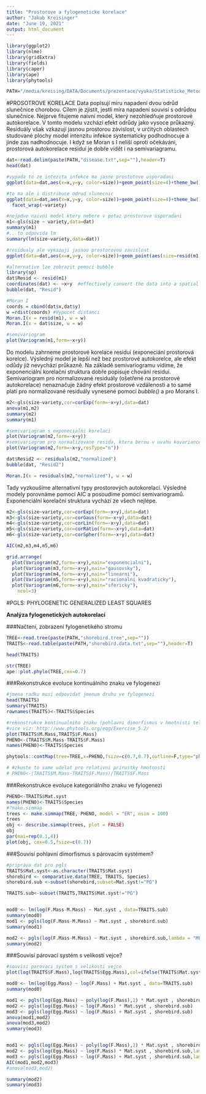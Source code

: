 ```yaml
---
title: "Prostorove a fylogeneticke korelace"
author: "Jakub Kreisinger"
date: "June 19, 2021"
output: html_document
---
```


```r
library(ggplot2)
library(nlme)
library(gridExtra)
library(fields)
library(caper)
library(ape)
library(phytools)

PATH="/media/kreising/DATA/Documents/prezentace/vyuka/Statisticke_Metody/2020_2021/Vse/data/"
```

#PROSOTROVE KORELACE
Data popisují miru napadení dvou odrůd slunečnice chorobou. Cílem je zjistit, jestli míra napadení souvisí s odrůdou slunečnice. 
Nejprve fitujeme naivní model, který nezohledňuje prostorové autokorelace. V tomto modelu vzchází efekt odrůdy jako vysoce průkazný. Residuály však vzkazují jasnou prostorou závislost, v určitých oblastech studované plochy model intenzitu infekce systematicky podhodnocuje a jinde zas nadhodnocuje. I když se Moran s I neliší oproti očekáváni, prostorová autokorelace residuí je dobře vidět i na semivariagramu. 

```r

dat<-read.delim(paste(PATH,"disease.txt",sep=""),header=T)
head(dat)

#vypada to ze intezita infekce ma jasne prostotove usporadani
ggplot(data=dat,aes(x=x,y=y, color=size))+geom_point(size=4)+theme_bw()

#to ma ale i distribuce odrud slunecnic
ggplot(data=dat,aes(x=x,y=y, color=size))+geom_point(size=4)+theme_bw()+
  facet_wrap(~variety)

#nejpdve naivni model ktery nebere v potaz prostorove usporadani
m1<-gls(size ~ variety,data=dat)
summary(m1)
#...to odpovida lm
summary(lm(size~variety,data=dat))

#residualy ale vykazuji jasnou prostorovou zavislost
ggplot(data=dat,aes(x=x,y=y, color=size))+geom_point(aes(size=resid(m1)))+theme_bw()

#alternative lze zobrazit pomoci bubble
library(sp)
dat$Resid <- resid(m1)
coordinates(dat) <- ~x+y  #effectively convert the data into a spatial data frame
bubble(dat, "Resid")

#Moran I
coords = cbind(dat$x,dat$y)
w =rdist(coords) #Vypocet distanci
Moran.I(x = resid(m1), w = w)
Moran.I(x = dat$size, w = w)

#semivariogram
plot(Variogram(m1,form=~x+y))

```
Do modelu zahrneme prostorové korelace residuí (exponeciání prostorová korelce). Výsledný model je lepší než bez prostorové autokorelce, ale efekt odůdy již nevychází průkazně. Na základě semivariogramu vidíme, že exponenciální korelační struktura dobře popisuje chování residuí. Semivariogram pro normalizované residuály (ošetřené na prostorové autokorelace) nenaznačuje žádný efekt prostorové vzdálenosti a to samé platí pro normalizované residuály vynesené pomocí *bubble()* a pro Morans I.
```r
m2<-gls(size~variety,cor=corExp(form=~x+y),data=dat)
anova(m1,m2)
summary(m2)
summary(m1)

#semivariagram s exponecialni korelaci
plot(Variogram(m2,form=~x+y))
#semivariagram pro normalizovane resida, ktera berou v uvahu kovariance v residualech 
plot(Variogram(m2,form=~x+y,resType="n"))

dat$Resid2 <- residuals(m2,"normalized")
bubble(dat, "Resid2")

Moran.I(x = residuals(m2,"normalized"), w = w)
```

Tady vyzkoušíme alternativní typy prostorových autokorelací. Výsledné modely porovnáme pomocí AIC a posoudíme pomocí semivariogramů. Exponenciální korelační struktura vychází ze všech nejlépe. 

```r

m2<-gls(size~variety,cor=corExp(form=~x+y),data=dat)
m3<-gls(size~variety,cor=corGaus(form=~x+y),data=dat)
m4<-gls(size~variety,cor=corLin(form=~x+y),data=dat)
m5<-gls(size~variety,cor=corRatio(form=~x+y),data=dat)
m6<-gls(size~variety,cor=corSpher(form=~x+y),data=dat)

AIC(m2,m3,m4,m5,m6)

grid.arrange(
  plot(Variogram(m2,form=~x+y),main="exponencialni"),
  plot(Variogram(m3,form=~x+y),main="gausovsky"),
  plot(Variogram(m4,form=~x+y),main="linearni"),
  plot(Variogram(m5,form=~x+y),main="racionalni kvadraticky"),
  plot(Variogram(m6,form=~x+y),main="sfericky"),
    ncol=3)

```

#PGLS: PHYLOGENETIC GENERALIZED LEAST SQUARES

**Analýza fylogenetických autokorelací**

###Načtení, zobrazení fylogenetikého stromu
```r

TREE<-read.tree(paste(PATH,"shorebird.tree",sep=""))
TRAITS<-read.table(paste(PATH,"shorebird.data.txt",sep=""),header=T)

head(TRAITS)

str(TREE)
ape::plot.phylo(TREE,cex=0.7)

```

###Rekonstrukce evoluce kontinuálniho znaku ve fylogenezi 
```r

#jmena radku musi odpovidat jmenum druhu ve fylogenezi
head(TRAITS)
summary(TRAITS)
rownames(TRAITS)<-TRAITS$Species

#rekonstrukce kontinualniho znaku (pohlavni dimorfismus v hmotnisti tela)
#vice viz: http://www.phytools.org/eqg/Exercise_5.2/
plot(TRAITS$M.Mass,TRAITS$F.Mass)
PHENO<-(TRAITS$M.Mass-TRAITS$F.Mass)
names(PHENO)<-TRAITS$Species

phytools::contMap(tree=TREE,x=PHENO,fsize=c(0.7,0.7),outline=F,type="phylogram",lwd=3,method="anc.ML")

# #zkuste to same udelat pro relativni prirustky hmotnosti
# PHENO<-(TRAITS$M.Mass-TRAITS$F.Mass)/TRAITS$F.Mass
```

###Rekonstrukce evoluce kategoriálního znaku ve fylogenezi 

```r
PHENO<-TRAITS$Mat.syst
names(PHENO)<-TRAITS$Species
#?make.simmap
trees <- make.simmap(TREE, PHENO, model = "ER", nsim = 100)
trees
obj <- describe.simmap(trees, plot = FALSE)
obj
par(mai=rep(0.1,4))
plot(obj, cex=0.5,fsize=c(0.7))
```

###Souvisí pohlavní dimorfismus s párovacím systémem?
```r

#priprava dat pro pgls
TRAITS$Mat.syst<-as.character(TRAITS$Mat.syst)
shorebird <- comparative.data(TREE, TRAITS, Species)
shorebird.sub <-subset(shorebird,subset=Mat.syst!="PG")

TRAITS.sub<-subset(TRAITS,TRAITS$Mat.syst!="PG")


mod0 <- lm(log(F.Mass-M.Mass) ~ Mat.syst , data=TRAITS.sub)
summary(mod0)
mod1 <- pgls(log(F.Mass-M.Mass) ~ Mat.syst , shorebird.sub)
summary(mod1)

mod2 <- pgls(log(F.Mass-M.Mass) ~ Mat.syst , shorebird.sub,lambda = "ML", kappa = "ML",  delta= "ML")
summary(mod2)

```

###Souvisí párovací systém s velikostí vejce?

```r
#souvisi parovaci system s velikosti vejce
plot(log(TRAITS$F.Mass),log(TRAITS$Egg.Mass),col=ifelse(TRAITS$Mat.syst=="PA","red",'black'))

mod0 <- lm(log(Egg.Mass) ~ log(F.Mass) + Mat.syst , data=TRAITS.sub)
summary(mod0)

mod1 <- pgls(log(Egg.Mass) ~ poly(log(F.Mass),2) * Mat.syst , shorebird.sub)
mod2 <- pgls(log(Egg.Mass) ~ log(F.Mass) * Mat.syst , shorebird.sub)
mod3 <- pgls(log(Egg.Mass) ~ log(F.Mass) + Mat.syst , shorebird.sub)
anova(mod1,mod2)
anova(mod3,mod2)
summary(mod3)


mod1 <- pgls(log(Egg.Mass) ~ poly(log(F.Mass),2) * Mat.syst , shorebird.sub,lambda = "ML", kappa = "ML",  delta= "ML")
mod2 <- pgls(log(Egg.Mass) ~ log(F.Mass) * Mat.syst , shorebird.sub,lambda = "ML", kappa = "ML",  delta= "ML")
mod3 <- pgls(log(Egg.Mass) ~ log(F.Mass) + Mat.syst , shorebird.sub,lambda = "ML", kappa = "ML",  delta= "ML")
AIC(mod1,mod2,mod3)
#anova(mod3,mod2)

summary(mod2)
summary(mod3)
```
